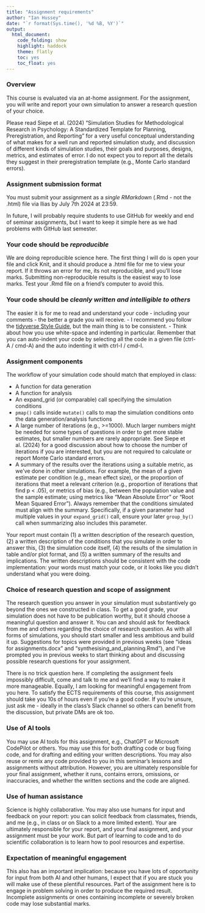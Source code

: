 ```yaml
---
title: "Assignment requirements"
author: "Ian Hussey"
date: "`r format(Sys.time(), '%d %B, %Y')`"
output:
  html_document:
    code_folding: show
    highlight: haddock
    theme: flatly
    toc: yes
    toc_float: yes
---
```


### Overview

This course is evaluated via an at-home assignment. For the assignment, you will write and report your own simulation to answer a research question of your choice. 

Please read Siepe et al. (2024) "Simulation Studies for Methodological Research in Psychology: A Standardized Template for Planning, Preregistration, and Reporting" for a very useful conceptual understanding of what makes for a well run and reported simulation study, and discussion of different kinds of simulation studies, their goals and purposes, designs, metrics, and estimates of error. I do not expect you to report all the details they suggest in their preregistration template (e.g., Monte Carlo standard errors). 

### Assignment submission format

You must submit your assignment as a *single RMarkdown* (.Rmd - not the .html) file via Ilias by July 7th 2024 at 23:59. 

In future, I will probably require students to use GitHub for weekly and end of seminar assignments, but I want to keep it simple here as we had problems with GitHub last semester.

### Your code should be *reproducible*

We are doing reproducible science here. The first thing I will do is open your file and click Knit, and it should produce a .html file for me to view your report. If it throws an error for me, its not reproducible, and you'll lose marks. Submitting non-reproducible results is the easiest way to lose marks. Test your .Rmd file on a friend's computer to avoid this. 

### Your code should be *cleanly written and intelligible to others*

The easier it is for me to read and understand your code - including your comments - the better a grade you will receive. 
- I recommend you follow the [tidyverse Style Guide](https://style.tidyverse.org/index.html), but the main thing is to be consistent. 
- Think about how you use white-space and indenting in particular. Remember that you can auto-indent your code by selecting all the code in a given file (ctrl-A / cmd-A) and the auto indenting it with ctrl-I / cmd-I.

### Assignment components

The workflow of your simulation code should match that employed in class:

- A function for data generation
- A function for analysis
- An expand_grid (or comparable) call specifying the simulation conditions
- `pmap()` calls inside `mutate()` calls to map the simulation conditions onto the data generation/analysis functions 
- A large number of iterations (e.g., >=1000). Much larger numbers might be needed for some types of questions in order to get more stable estimates, but smaller numbers are rarely appropriate. See Siepe et al. (2024) for a good discussion about how to choose the number of iterations if you are interested, but you are not required to calculate or report Monte Carlo standard errors.
- A summary of the results over the iterations using a suitable metric, as we've done in other simulations. For example, the mean of a given estimate per condition (e.g., mean effect size), or the proportion of iterations that meet a relevant criterion (e.g., proportion of iterations that find p < .05), or metrics of bias (e.g., between the population value and the sample estimate; using metrics like "Mean Absolute Error" or "Root Mean Squared Error"). Always remember that the conditions simulated must align with the summary. Specifically, if a given parameter had multiple values in your `expand_grid()` call, ensure your later `group_by()` call when summarizing also includes this parameter.

Your report must contain (1) a written description of the research question, (2) a written description of the conditions that you simulate in order to answer this, (3) the simulation code itself, (4) the results of the simulation in table and/or plot format, and (5) a written summary of the results and implications. The written descriptions should be consistent with the code implementation: your words must match your code, or it looks like you didn't understand what you were doing.

### Choice of research question and scope of assignment

The research question you answer in your simulation must substantively go beyond the ones we constructed in class. To get a good grade, your simulation does not have to be publication worthy, but it should choose a meaningful question and answer it. You can and should ask for feedback from me and others regarding the choice of research question. As with all forms of simulations, you should start smaller and less ambitious and build it up. Suggestions for topics were provided in previous weeks (see "ideas for assignments.docx" and "synthesising_and_planning.Rmd"), and I've prompted you in previous weeks to start thinking about and discussing possible research questions for your assignment.

There is no trick question here. If completing the assignment feels impossibly difficult, come and talk to me and we'll find a way to make it more manageable. Equally, I am looking for meaningful engagement from you here. To satisfy the ECTS requirements of this course, this assignment should take you 10s of hours even if you're a good coder. If you're unsure, just ask me - ideally in the class's Slack channel so others can benefit from the discussion, but private DMs are ok too.

### Use of AI tools

You may use AI tools for this assignment, e.g., ChatGPT or Microsoft CodePilot or others. You may use this for both drafting code or bug fixing code, and for drafting and editing your written descriptions. You may also reuse or remix any code provided to you in this seminar's lessons and assignments without attribution. However, you are ultimately responsible for your final assignment, whether it runs, contains errors, omissions, or inaccuracies, and whether the written sections and the code are aligned. 

### Use of human assistance

Science is highly collaborative. You may also use humans for input and feedback on your report: you can solicit feedback from classmates, friends, and me (e.g., in class or on Slack to a more limited extent). Your are ultimately responsible for your report, and your final assignment, and your assignment must be your work. But part of learning to code and to do scientific collaboration is to learn how to pool resources and expertise. 

### Expectation of meaningful engagement

This also has an important implication: because you have lots of opportunity for input from both AI and other humans, I expect that if you are stuck you will make use of these plentiful resources. Part of the assignment here is to engage in problem solving in order to produce the required result. Incomplete assignments or ones containing incomplete or severely broken code may lose substantial marks.


